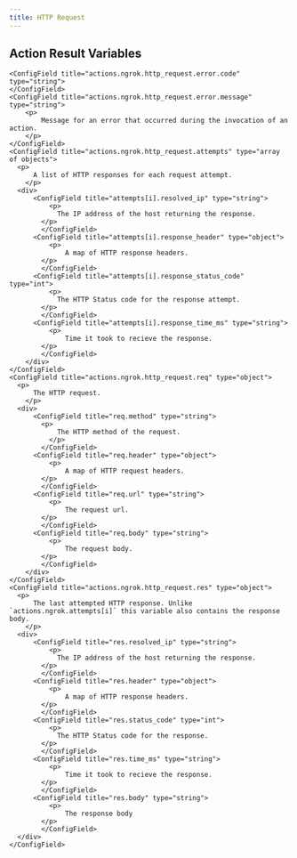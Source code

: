 ```yaml
---
title: HTTP Request
---
```



<ActionOverview />
<ActionConfig />
<ActionBehavior />
<ActionExamples />

## Action Result Variables

<ActionVariablesDescription />

	<ConfigField title="actions.ngrok.http_request.error.code" type="string">
	</ConfigField>
	<ConfigField title="actions.ngrok.http_request.error.message" type="string">
		<p>
			Message for an error that occurred during the invocation of an action.
		</p>
	</ConfigField>
	<ConfigField title="actions.ngrok.http_request.attempts" type="array of objects">
	  <p>
		  A list of HTTP responses for each request attempt.
		</p>
	  <div>
		  <ConfigField title="attempts[i].resolved_ip" type="string">
			  <p>
			    The IP address of the host returning the response.
		    </p>	  
			</ConfigField>
		  <ConfigField title="attempts[i].response_header" type="object">
			  <p>
				  A map of HTTP response headers.
		    </p>	  
			</ConfigField>
		  <ConfigField title="attempts[i].response_status_code" type="int">
			  <p>
			    The HTTP Status code for the response attempt.
		    </p>	  
			</ConfigField>
		  <ConfigField title="attempts[i].response_time_ms" type="string">
			  <p>
				  Time it took to recieve the response.
		    </p>	  
			</ConfigField>
		</div>
	</ConfigField>
	<ConfigField title="actions.ngrok.http_request.req" type="object">
	  <p>
		  The HTTP request.
		</p>
	  <div>
		  <ConfigField title="req.method" type="string">
		    <p>
			    The HTTP method of the request.
			  </p>
			</ConfigField>
		  <ConfigField title="req.header" type="object">
			  <p>
				  A map of HTTP request headers.
		    </p>	  
			</ConfigField>
		  <ConfigField title="req.url" type="string">
			  <p>
				  The request url.
		    </p>	  
			</ConfigField>
		  <ConfigField title="req.body" type="string">
			  <p>
				  The request body.
		    </p>	  
			</ConfigField>
		</div>
	</ConfigField>
	<ConfigField title="actions.ngrok.http_request.res" type="object">
	  <p>
		  The last attempted HTTP response. Unlike `actions.ngrok.attempts[i]` this variable also contains the response body.
		</p>
	  <div>
		  <ConfigField title="res.resolved_ip" type="string">
			  <p>
			    The IP address of the host returning the response.
		    </p>	  
			</ConfigField>
		  <ConfigField title="res.header" type="object">
			  <p>
				  A map of HTTP response headers.
		    </p>	  
			</ConfigField>
		  <ConfigField title="res.status_code" type="int">
			  <p>
			    The HTTP Status code for the response.
		    </p>	  
			</ConfigField>
		  <ConfigField title="res.time_ms" type="string">
			  <p>
				  Time it took to recieve the response.
		    </p>	  
			</ConfigField>
		  <ConfigField title="res.body" type="string">
			  <p>
				  The response body
		    </p>	  
			</ConfigField>
	  </div>
	</ConfigField>
